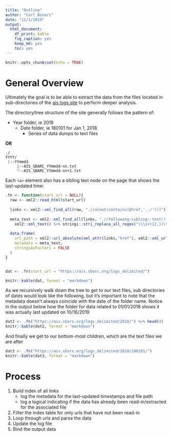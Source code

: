 ```yaml
---
title: "Outline"
author: "Carl Boneri"
date: "11/1/2019"
output: 
  html_document: 
    df_print: kable
    fig_caption: yes
    keep_md: yes
    toc: yes
---
```


```r
knitr::opts_chunk$set(echo = TRUE)
```


# General Overview
Ultimately the goal is to be able to extract the data from the files located in 
sub-directories of the [ais logs site](https://ais.sbarc.org/logs_delimited/) to perform
deeper analysis. 

The directory/tree structure of the site generally follows the pattern of: 

* Year folder, ie 2018  
  * Date folder, ie 180101 for Jan 1, 2018
    * Series of data dumps to text files

**OR**

```
./  
YYYY/  
 ¦--YYmmdd  
     ¦--AIS_SBARC_YYmmdd-nn.txt  
     °--AIS_SBARC_YYmmdd-nn+1.txt  
```

Each `<a>` element also has a sibling text node on the page that shows the last-updated time: 
```r

.fn <- function(start_url = NULL){
  raw <- xml2::read_html(start_url)
  
  links <- xml2::xml_find_all(raw, ".//a[not(contains(@href,'../'))]")
  
  meta_text <- xml2::xml_find_all(links, ".//following-sibling::text()[normalize-space(.)]") %>% 
    xml2::xml_text() %>% stringi::stri_replace_all_regex("(\\s+){2,}(\\-)?", "", vectorize_all = FALSE)
  
  data.frame(
    url_path = xml2::url_absolute(xml_attr(links,"href"), xml2::xml_url(raw)), 
    metadata = meta_text,
    stringsAsFactors = FALSE
  )
}


dat <- .fn(start_url = "https://ais.sbarc.org/logs_delimited/")

knitr::kable(dat, format = "markdown")

```

As we recursively walk down the tree to get to our text files, sub directories of dates would look like the following, but
it's important to note that the metadata doesn't always coincide with the date of the folder name. Notice in the output below
how the folder for data related to 01/01/2018 shows it was actually last updated on 10/16/2019   
```r
dat2 <- .fn("https://ais.sbarc.org/logs_delimited/2018/") %>% head(4)
knitr::kable(dat2, format = "markdown")
```

And finally we get to our bottom-most children, which are the text files we are after 
```r
dat3 <- .fn("https://ais.sbarc.org/logs_delimited/2018/180101/")
knitr::kable(dat3, format = "markdown")
```





# Process

1) Build index of all links  
    * log the metadata for the last-updated timestamps and file path  
    * log a logical indicating if the data has already been read-in/extracted for the associated file  
2) Filter the index table for only urls that have not been read-in  
3) Loop through urls and parse the data  
4) Update the log file  
5) Bind the output data  					
